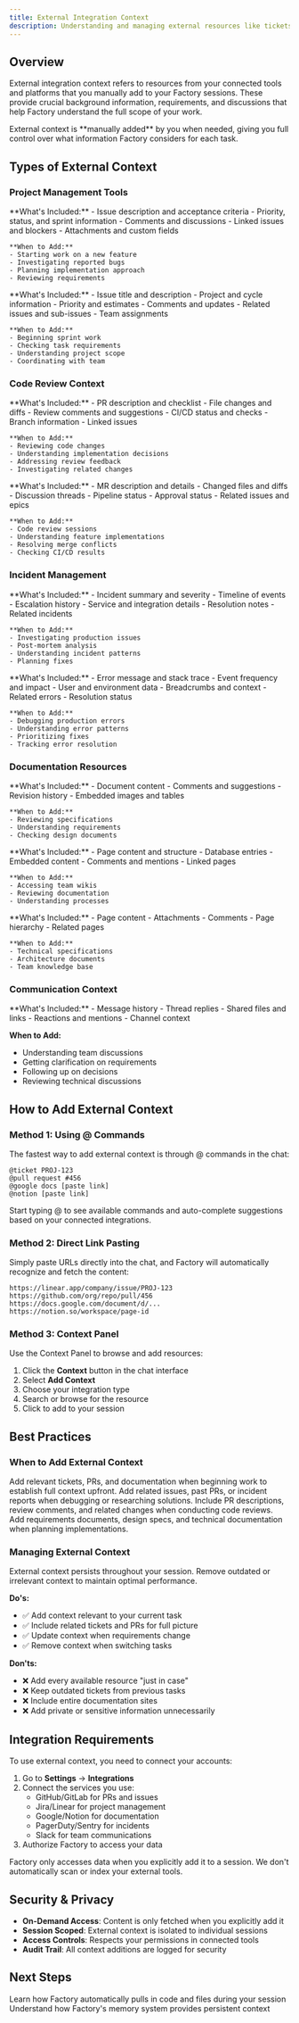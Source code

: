 ```yaml
---
title: External Integration Context
description: Understanding and managing external resources like tickets, pull requests, and incidents in Factory
---
```


## Overview

External integration context refers to resources from your connected tools and platforms that you manually add to your Factory sessions. These provide crucial background information, requirements, and discussions that help Factory understand the full scope of your work.

<Note>
  External context is **manually added** by you when needed, giving you full control over what information Factory considers for each task.
</Note>

## Types of External Context

### Project Management Tools

<CardGroup cols={2}>
  <Card title="Jira Tickets" icon="jira">
    **What's Included:**
    - Issue description and acceptance criteria
    - Priority, status, and sprint information
    - Comments and discussions
    - Linked issues and blockers
    - Attachments and custom fields

    **When to Add:**
    - Starting work on a new feature
    - Investigating reported bugs
    - Planning implementation approach
    - Reviewing requirements
  </Card>

  <Card title="Linear Issues" icon="circle-check">
    **What's Included:**
    - Issue title and description
    - Project and cycle information
    - Priority and estimates
    - Comments and updates
    - Related issues and sub-issues
    - Team assignments

    **When to Add:**
    - Beginning sprint work
    - Checking task requirements
    - Understanding project scope
    - Coordinating with team
  </Card>
</CardGroup>

### Code Review Context

<CardGroup cols={2}>
  <Card title="GitHub Pull Requests" icon="github">
    **What's Included:**
    - PR description and checklist
    - File changes and diffs
    - Review comments and suggestions
    - CI/CD status and checks
    - Branch information
    - Linked issues

    **When to Add:**
    - Reviewing code changes
    - Understanding implementation decisions
    - Addressing review feedback
    - Investigating related changes
  </Card>

  <Card title="GitLab Merge Requests" icon="gitlab">
    **What's Included:**
    - MR description and details
    - Changed files and diffs
    - Discussion threads
    - Pipeline status
    - Approval status
    - Related issues and epics

    **When to Add:**
    - Code review sessions
    - Understanding feature implementations
    - Resolving merge conflicts
    - Checking CI/CD results
  </Card>
</CardGroup>

### Incident Management

<CardGroup cols={2}>
  <Card title="PagerDuty Incidents" icon="bell">
    **What's Included:**
    - Incident summary and severity
    - Timeline of events
    - Escalation history
    - Service and integration details
    - Resolution notes
    - Related incidents

    **When to Add:**
    - Investigating production issues
    - Post-mortem analysis
    - Understanding incident patterns
    - Planning fixes
  </Card>

  <Card title="Sentry Issues" icon="bug">
    **What's Included:**
    - Error message and stack trace
    - Event frequency and impact
    - User and environment data
    - Breadcrumbs and context
    - Related errors
    - Resolution status

    **When to Add:**
    - Debugging production errors
    - Understanding error patterns
    - Prioritizing fixes
    - Tracking error resolution
  </Card>
</CardGroup>

### Documentation Resources

<CardGroup cols={3}>
  <Card title="Google Docs" icon="google">
    **What's Included:**
    - Document content
    - Comments and suggestions
    - Revision history
    - Embedded images and tables

    **When to Add:**
    - Reviewing specifications
    - Understanding requirements
    - Checking design documents
  </Card>

  <Card title="Notion Pages" icon="n">
    **What's Included:**
    - Page content and structure
    - Database entries
    - Embedded content
    - Comments and mentions
    - Linked pages

    **When to Add:**
    - Accessing team wikis
    - Reviewing documentation
    - Understanding processes
  </Card>

  <Card title="Confluence" icon="atlassian">
    **What's Included:**
    - Page content
    - Attachments
    - Comments
    - Page hierarchy
    - Related pages

    **When to Add:**
    - Technical specifications
    - Architecture documents
    - Team knowledge base
  </Card>
</CardGroup>

### Communication Context

<Card title="Slack Threads" icon="slack">
  **What's Included:**
  - Message history
  - Thread replies
  - Shared files and links
  - Reactions and mentions
  - Channel context

  **When to Add:**
  - Understanding team discussions
  - Getting clarification on requirements
  - Following up on decisions
  - Reviewing technical discussions
</Card>

## How to Add External Context

### Method 1: Using @ Commands

The fastest way to add external context is through @ commands in the chat:

```
@ticket PROJ-123
@pull request #456
@google docs [paste link]
@notion [paste link]
```

<Tip>
  Start typing @ to see available commands and auto-complete suggestions based on your connected integrations.
</Tip>

### Method 2: Direct Link Pasting

Simply paste URLs directly into the chat, and Factory will automatically recognize and fetch the content:

```
https://linear.app/company/issue/PROJ-123
https://github.com/org/repo/pull/456
https://docs.google.com/document/d/...
https://notion.so/workspace/page-id
```

### Method 3: Context Panel

Use the Context Panel to browse and add resources:

1. Click the **Context** button in the chat interface
2. Select **Add Context** 
3. Choose your integration type
4. Search or browse for the resource
5. Click to add to your session

## Best Practices

### When to Add External Context

<Steps>
  <Step title="At Task Start">
    Add relevant tickets, PRs, and documentation when beginning work to establish full context upfront.
  </Step>

  <Step title="During Investigation">
    Add related issues, past PRs, or incident reports when debugging or researching solutions.
  </Step>

  <Step title="For Review">
    Include PR descriptions, review comments, and related changes when conducting code reviews.
  </Step>

  <Step title="For Planning">
    Add requirements documents, design specs, and technical documentation when planning implementations.
  </Step>
</Steps>

### Managing External Context

<Warning>
  External context persists throughout your session. Remove outdated or irrelevant context to maintain optimal performance.
</Warning>

**Do's:**
- ✅ Add context relevant to your current task
- ✅ Include related tickets and PRs for full picture
- ✅ Update context when requirements change
- ✅ Remove context when switching tasks

**Don'ts:**
- ❌ Add every available resource "just in case"
- ❌ Keep outdated tickets from previous tasks
- ❌ Include entire documentation sites
- ❌ Add private or sensitive information unnecessarily

## Integration Requirements

To use external context, you need to connect your accounts:

1. Go to **Settings** → **Integrations**
2. Connect the services you use:
   - GitHub/GitLab for PRs and issues
   - Jira/Linear for project management
   - Google/Notion for documentation
   - PagerDuty/Sentry for incidents
   - Slack for team communications
3. Authorize Factory to access your data

<Note>
  Factory only accesses data when you explicitly add it to a session. We don't automatically scan or index your external tools.
</Note>

## Security & Privacy

- **On-Demand Access**: Content is only fetched when you explicitly add it
- **Session Scoped**: External context is isolated to individual sessions
- **Access Controls**: Respects your permissions in connected tools
- **Audit Trail**: All context additions are logged for security

## Next Steps

<CardGroup cols={2}>
  <Card title="Dynamic Context Retrieval" icon="magnifying-glass" href="/web/core-concepts/context/dynamic-retrieval">
    Learn how Factory automatically pulls in code and files during your session
  </Card>

  <Card title="Memory as Context" icon="brain" href="/web/core-concepts/context/memory-as-context">
    Understand how Factory's memory system provides persistent context
  </Card>
</CardGroup>
